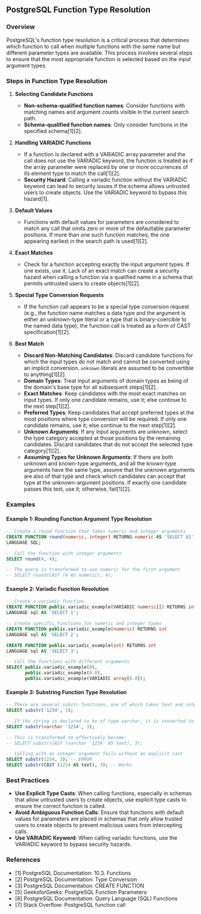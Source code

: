 ## PostgreSQL Function Type Resolution

### Overview

PostgreSQL's function type resolution is a critical process that determines which function to call when multiple functions with the same name but different parameter types are available. This process involves several steps to ensure that the most appropriate function is selected based on the input argument types.

### Steps in Function Type Resolution

1. **Selecting Candidate Functions**

   - **Non-schema-qualified function names**: Consider functions with matching names and argument counts visible in the current search path.
   - **Schema-qualified function names**: Only consider functions in the specified schema[1][2].

2. **Handling VARIADIC Functions**

   - If a function is declared with a VARIADIC array parameter and the call does not use the VARIADIC keyword, the function is treated as if the array parameter were replaced by one or more occurrences of its element type to match the call[1][2].
   - **Security Hazard**: Calling a variadic function without the VARIADIC keyword can lead to security issues if the schema allows untrusted users to create objects. Use the VARIADIC keyword to bypass this hazard[1].

3. **Default Values**

   - Functions with default values for parameters are considered to match any call that omits zero or more of the defaultable parameter positions. If more than one such function matches, the one appearing earliest in the search path is used[1][2].

4. **Exact Matches**

   - Check for a function accepting exactly the input argument types. If one exists, use it. Lack of an exact match can create a security hazard when calling a function via a qualified name in a schema that permits untrusted users to create objects[1][2].

5. **Special Type Conversion Requests**

   - If the function call appears to be a special type conversion request (e.g., the function name matches a data type and the argument is either an unknown-type literal or a type that is binary-coercible to the named data type), the function call is treated as a form of CAST specification[1][2].

6. **Best Match**
   - **Discard Non-Matching Candidates**: Discard candidate functions for which the input types do not match and cannot be converted using an implicit conversion. `unknown` literals are assumed to be convertible to anything[1][2].
   - **Domain Types**: Treat input arguments of domain types as being of the domain's base type for all subsequent steps[1][2].
   - **Exact Matches**: Keep candidates with the most exact matches on input types. If only one candidate remains, use it; else continue to the next step[1][2].
   - **Preferred Types**: Keep candidates that accept preferred types at the most positions where type conversion will be required. If only one candidate remains, use it; else continue to the next step[1][2].
   - **Unknown Arguments**: If any input arguments are unknown, select the type category accepted at those positions by the remaining candidates. Discard candidates that do not accept the selected type category[1][2].
   - **Assuming Types for Unknown Arguments**: If there are both unknown and known-type arguments, and all the known-type arguments have the same type, assume that the unknown arguments are also of that type and check which candidates can accept that type at the unknown-argument positions. If exactly one candidate passes this test, use it; otherwise, fail[1][2].

### Examples

#### Example 1: Rounding Function Argument Type Resolution

```sql
-- Create a round function that takes numeric and integer arguments
CREATE FUNCTION round(numeric, integer) RETURNS numeric AS 'SELECT $1'
LANGUAGE SQL;

-- Call the function with integer arguments
SELECT round(4, 4);

-- The query is transformed to use numeric for the first argument
-- SELECT round(CAST (4 AS numeric), 4);
```

#### Example 2: Variadic Function Resolution

```sql
-- Create a variadic function
CREATE FUNCTION public.variadic_example(VARIADIC numeric[]) RETURNS int
LANGUAGE sql AS 'SELECT 1';

-- Create specific functions for numeric and integer types
CREATE FUNCTION public.variadic_example(numeric) RETURNS int
LANGUAGE sql AS 'SELECT 2';

CREATE FUNCTION public.variadic_example(int) RETURNS int
LANGUAGE sql AS 'SELECT 3';

-- Call the functions with different arguments
SELECT public.variadic_example(0),
       public.variadic_example(0.0),
       public.variadic_example(VARIADIC array[0.0]);
```

#### Example 3: Substring Function Type Resolution

```sql
-- There are several substr functions, one of which takes text and integer
SELECT substr('1234', 3);

-- If the string is declared to be of type varchar, it is converted to text
SELECT substr(varchar '1234', 3);

-- This is transformed to effectively become:
-- SELECT substr(CAST (varchar '1234' AS text), 3);

-- Calling with an integer argument fails without an explicit cast
SELECT substr(1234, 3); -- ERROR
SELECT substr(CAST (1234 AS text), 3); -- Works
```

### Best Practices

- **Use Explicit Type Casts**: When calling functions, especially in schemas that allow untrusted users to create objects, use explicit type casts to ensure the correct function is called.
- **Avoid Ambiguous Function Calls**: Ensure that functions with default values for parameters are placed in schemas that only allow trusted users to create objects to prevent malicious users from intercepting calls.
- **Use VARIADIC Keyword**: When calling variadic functions, use the VARIADIC keyword to bypass security hazards.

### References

- [1] PostgreSQL Documentation: 10.3. Functions
- [2] PostgreSQL Documentation: Type Conversion
- [3] PostgreSQL Documentation: CREATE FUNCTION
- [5] GeeksforGeeks: PostgreSQL Function Parameters
- [6] PostgreSQL Documentation: Query Language (SQL) Functions
- [7] Stack Overflow: PostgreSQL function call
